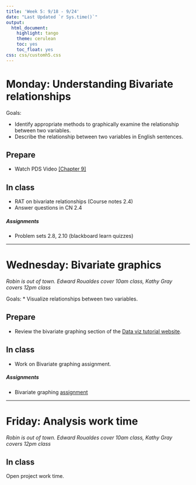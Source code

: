 ```yaml
---
title: 'Week 5: 9/18 - 9/24'
date: "Last Updated `r Sys.time()`"
output:
  html_document:
    highlight: tango
    theme: cerulean
    toc: yes
    toc_float: yes
css: css/customh5.css
---
```



# Monday: Understanding Bivariate relationships
Goals: 

* Identify appropriate methods to graphically examine the relationship between two variables. 
* Describe the relationship between two variables in English sentences. 


## Prepare 
* Watch PDS Video [[Chapter 9]](http://passiondrivenstatistics.com/2016/03/28/r-chapter-9/)

## In class
* RAT on bivariate relationships (Course notes 2.4)
* Answer questions in CN 2.4

##### Assignments
* Problem sets 2.8, 2.10 (blackboard learn quizzes)


----

# Wednesday: Bivariate graphics
_Robin is out of town. Edward Roualdes cover 10am class, Kathy Gray covers 12pm class_

Goals: 
* Visualize relationships between two variables. 


## Prepare
* Review the bivariate graphing section of the [Data viz tutorial website](https://norcalbiostat.github.io/MATH130/materials/day56-data-viz.html). 


## In class
* Work on Bivariate graphing assignment.

##### Assignments
* Bivariate graphing [assignment](hw/biv_graphing.html)

    
----

# Friday: Analysis work time

_Robin is out of town. Edward Roualdes cover 10am class, Kathy Gray covers 12pm class_

## In class
Open project work time. 

